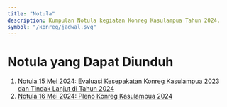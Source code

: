 ```yaml
---
title: "Notula"
description: Kumpulan Notula kegiatan Konreg Kasulampua Tahun 2024.
symbol: "/konreg/jadwal.svg"
---
```


# Notula yang Dapat Diunduh

1. [Notula 15 Mei 2024: Evaluasi Kesepakatan Konreg Kasulampua 2023 dan Tindak Lanjut di Tahun 2024](https://drive.google.com/file/d/1Pr5ApbHvjKXcenbBISfguBS08gS4mNHy/view?usp=drive_link)
2. [Notula 16 Mei 2024: Pleno Konreg Kasulampua 2024](https://drive.bps.go.id/s/TqbJC4Zsp8zwZ7r)
